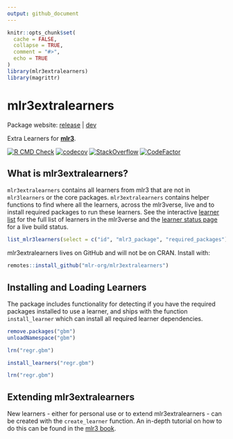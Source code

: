 ```yaml
---
output: github_document
---
```


```r
knitr::opts_chunk$set(
  cache = FALSE,
  collapse = TRUE,
  comment = "#>",
  echo = TRUE
)
library(mlr3extralearners)
library(magrittr)
```

# mlr3extralearners

Package website: [release](https://mlr3extralearners.mlr-org.com/) | [dev](https://mlr3extralearners.mlr-org.com/dev/)

Extra Learners for **[mlr3](https://github.com/mlr-org/mlr3/)**.

<!-- badges: start -->
[![R CMD Check](https://github.com/mlr-org/mlr3extralearners/workflows/R%20CMD%20Check/badge.svg)](https://mlr3extralearners.mlr-org.com/articles/learners/learner_status.html)
[![codecov](https://codecov.io/gh/mlr-org/mlr3extralearners/branch/main/graph/badge.svg)](https://codecov.io/gh/mlr-org/mlr3extralearners)
[![StackOverflow](https://img.shields.io/badge/stackoverflow-mlr3-orange.svg)](https://stackoverflow.com/questions/tagged/mlr3)
[![CodeFactor](https://www.codefactor.io/repository/github/mlr-org/mlr3extralearners/badge)](https://www.codefactor.io/repository/github/mlr-org/mlr3extralearners)
<!-- badges: end -->

## What is mlr3extralearners?

`mlr3extralearners` contains all learners from mlr3 that are not in `mlr3learners` or the
core packages. `mlr3extralearners` contains helper functions to find where all the learners, across the mlr3verse, live and to install required packages to run these learners. See the interactive [learner list](https://mlr3extralearners.mlr-org.com/articles/learners/list_learners.html) for the full list of learners in the mlr3verse and the [learner status page](https://mlr3extralearners.mlr-org.com/articles/learners/learner_status.html) for a live build status.

```r
list_mlr3learners(select = c("id", "mlr3_package", "required_packages"))
```

mlr3extralearners lives on GitHub and will not be on CRAN. Install with:

```r
remotes::install_github("mlr-org/mlr3extralearners")
```

## Installing and Loading Learners

The package includes functionality for detecting if you have the required packages installed
to use a learner, and ships with the function `install_learner` which can install all required
learner dependencies.

```r
remove.packages("gbm")
unloadNamespace("gbm")
```
```r
lrn("regr.gbm")
```
```r
install_learners("regr.gbm")
```
```r
lrn("regr.gbm")
```

## Extending mlr3extralearners

New learners - either for personal use or to extend mlr3extralearners - can be created with the `create_learner` function.
An in-depth tutorial on how to do this can be found in the [mlr3 book](https://mlr3book.mlr-org.com/07-extending-learners.html).

